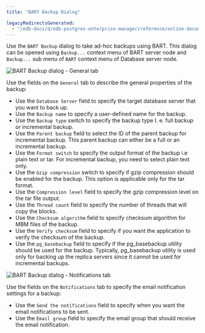 ```yaml
---
title: "BART Backup Dialog"

legacyRedirectsGenerated:
  - "/edb-docs/d/edb-postgres-enterprise-manager/reference/online-documentation/8.0/bart_backup_dialog.html"
---
```


<div id="bart_backup_dialog" class="registered_link"></div>

Use the `BART Backup` dialog to take ad-hoc backups using BART. This dialog can be opened using `Backup...` context menu of BART server node and `Backup...` sub menu of `BART` context menu of Database server node.

![BART Backup dialog - General tab](../images/bart_backup_dialog_general.png)

Use the fields on the `General` tab to describe the general properties of the backup:

-   Use the `Database Server` field to specify the target database server that you want to back up.
-   Use the `Backup name` to specify a user-defined name for the backup.
-   Use the `Backup type` switch to specify the backup type I. e. full backup or incremental backup.
-   Use the `Parent backup` field to select the ID of the parent backup for incremental backup. This parent backup can either be a full or an incremental backup.
-   Use the `Format switch` to specify the output format of the backup i.e plain text or tar. For incremental backup, you need to select plain text only.
-   Use the `Gzip compression` switch to specify if gzip compression should be enabled for the backup. This option is applicable only for the tar format.
-   Use the `Compression level` field to specify the gzip compression level on the tar file output.
-   Use the `Thread count` field to specify the number of threads that will copy the blocks.
-   Use the `Checksum algorithm` field to specify checksum algorithm for MBM files of the backup.
-   Use the `Verify checksum` field to specify if you want the application to verify the checksum of the backup.
-   Use the `pg_basebackup` field to specify if the pg_basebackup utility should be used for the backup. Typically, pg_basebackup utility is used only for backing up the replica servers since it cannot be used for incremental backups.

![BART Backup dialog - Notifications tab](../images/bart_backup_dialog_notifications.png)

Use the fields on the `Notifications` tab to specify the email notification settings for a backup:

-   Use the `Send the notifications` field to specify when you want the email notifications to be sent.
-   Use the `Email group` field to specify the email group that should receive the email notification.
